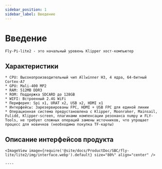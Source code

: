 ```yaml
---
sidebar_position: 1
sidebar_label: Введение
---
```




# Введение

    Fly-Pi-lite2 - это начальный уровень Klipper хост-компьютер

## Характеристики

    * CPU: Высокопроизводительный чип Allwinner H3, 4 ядра, 64-битный Cortex-A7
    * GPU: Mali-400 MP2
    * RAM: 512MB DDR3
    * ROM: Поддержка SDCARD до 128GB
    * WIFI: Встроенный 2.4G WiFi
    * Периферия: Spi x1, URAT x2, USB x2, HDMI x1
    * Интерфейсы: Зарезервированы FPC, HDMI + USB FPC для единой линии
    * Операционная система предустановлена с Klipper, Moonraker, Mainsail, Fulidd, Klipper-screen, плагинами компенсации резонанса numpy и FLY-Tools, не требует сложных операций замены источников, что упрощает процесс для новичков (необходима покупка TF-карты)

## Описание интерфейсов продукта

    <ImageView image={require('@site/docs/ProductDoc/SBC/fly-lite/lite2/img/interface.webp').default} size="80%" align="center" />

    ----